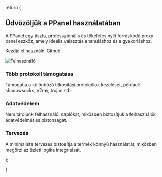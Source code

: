 
return ( 
<section className="overflow-hidden py-32"> 
  <div className="container relative mx-auto max-w-[90rem] px-6"> 
    <div className="pointer-events-none absolute inset-0 -top-20 -z-10 mx-auto hidden size-[500px] bg-[radial-gradient(hsl(var(--muted-foreground))_1px,transparent_1px)] opacity-25 [background-size:6px_6px] [mask-image:radial-gradient(circle_at_center,white_250px,transparent_250px)] lg:block"></div> 
    <div className="relative flex justify-between gap-16"> 
      <div className="w-full max-w-96 shrink-0 justify-between"> 
        <h1 className="mb-3 mt-6 text-3xl font-bold lg:text-4xl">
          Üdvözöljük a PPanel használatában 
        </h1> 
        <p className="text text-muted-foreground">
          A PPanel egy tiszta, professzionális és tökéletes nyílt forráskódú proxy panel eszköz, amely ideális választás a tanuláshoz és a gyakorláshoz. 
        </p> 
        <p className="flex gap-2 mt-4">
          <Link href="/docs" className={buttonVariants({ variant: "default"})}>
            Kezdje el használni 
          </Link>
          <Link href="https://github.com/perfect-panel" className={buttonVariants({variant: "secondary"})}>
            Github 
          </Link> 
        </p> 
      </div> 
      <div className="hidden w-full max-w-3xl shrink-0 lg:block"> 
        <Image
          src="https://urlscan.io/liveshot/?width=1920&height=1080&url=https://user.ppanel.dev"
          alt="Felhasználó"
          width={1920}
          height={1080}
          className="max-h-[450px] w-full min-w-[450px] max-w-3xl rounded-lg border object-cover"
        /> 
      </div> 
    </div> 
    <div className="relative mt-8 grid md:grid-cols-3"> 
      <div className="flex flex-col gap-y-6 px-2 py-10 md:p-6 lg:p-8"> 
        <SwatchBook /> 
        <div> 
          <h3 className="text-lg font-medium">Több protokoll támogatása</h3> 
          <p className="mt-1 text-sm text-muted-foreground">
            Támogatja a különböző titkosítási protokollok kezelését, például: shadowsocks, v2ray, trojan stb. 
          </p> 
        </div> 
      </div> 
      <div className="flex flex-col gap-y-6 px-2 py-10 md:p-6 lg:p-8"> 
        <ShieldCheck /> 
        <div> 
          <h3 className="text-lg font-medium">Adatvédelem</h3> 
          <p className="mt-1 text-sm text-muted-foreground">
            Nem tárolunk felhasználói naplókat, miközben biztosítjuk a felhasználók adatvédelmét és biztonságát. 
          </p> 
        </div> 
      </div> 
      <div className="flex flex-col gap-y-6 px-2 py-10 md:p-6 lg:p-8"> 
        <Component /> 
        <div> 
          <h3 className="text-lg font-medium">Tervezés</h3> 
          <p className="mt-1 text-sm text-muted-foreground">
            A minimalista tervezés biztosítja a termék könnyű használatát, miközben megőrzi az üzleti logika integritását. 
          </p> 
        </div> 
      </div> 
      <div className="absolute -inset-x-4 top-0 h-px bg-input md:hidden"></div> 
      <div className="absolute -inset-x-4 top-[-0.5px] row-start-2 h-px bg-input md:hidden"></div> 
      <div className="absolute -inset-x-4 top-[-0.5px] row-start-3 h-px bg-input md:hidden"></div> 
      <div className="absolute -inset-x-4 bottom-0 row-start-4 h-px bg-input md:hidden"></div> 
      <div className="absolute -left-2 -top-2 bottom-0 w-px bg-input md:hidden"></div> 
      <div className="absolute -right-2 -top-2 bottom-0 col-start-2 w-px bg-input md:hidden"></div> 
      <div className="absolute -inset-x-2 top-0 hidden h-px bg-input md:block"></div> 
      <div className="absolute -top-2 bottom-0 left-0 hidden w-px bg-input md:block"></div> 
      <div className="absolute -left-[0.5px] -top-2 bottom-0 col-start-2 hidden w-px bg-input md:block"></div> 
      <div className="absolute -left-[0.5px] -top-2 bottom-0 col-start-3 hidden w-px bg-input md:block"></div> 
      <div className="absolute -top-2 bottom-0 right-0 hidden w-px bg-input md:block"></div> 
    </div> 
  </div> 
</section>
);

}
